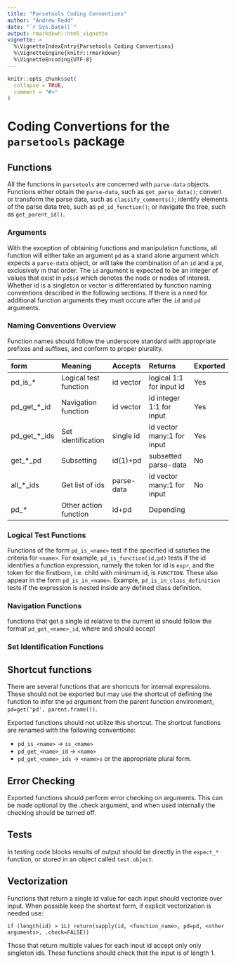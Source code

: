 ```yaml
---
title: "Parsetools Coding Conventions"
author: "Andrew Redd"
date: "`r Sys.Date()`"
output: rmarkdown::html_vignette
vignette: >
  %\VignetteIndexEntry{Parsetools Coding Conventions}
  %\VignetteEngine{knitr::rmarkdown}
  %\VignetteEncoding{UTF-8}
---
```


```r
knitr::opts_chunk$set(
  collapse = TRUE,
  comment = "#>"
)
```

Coding Convertions for the `parsetools` package
===============================================

Functions
---------

All the functions in `parsetools` are concerned with `parse-data` objects.
Functions either obtain the `parse-data`, such as `get_parse_data()`;
convert or transform the parse data, such as `classify_comments()`;
identify elements of the parse data tree, such as `pd_id_function()`; 
or navigate the tree, such as `get_parent_id()`.

### Arguments ###

With the exception of obtaining functions and manipulation functions,
all function will either take an argument `pd` as a stand alone argument
which expects a `parse-data` object, or will take the combination of 
an `id` and a `pd`, exclusively in that order. The `id` argument is 
expected to be an integer of values that exist in `pd$id` which denotes
the node or nodes of interest.  Whether id is a singleton or vector
is differentiated by function naming conventions described in the 
following sections.  If there is a need for additional function arguments 
they must occure after the `id` and `pd` arguments.


### Naming Conventions Overview ###

Function names should follow the underscore standard with appropriate prefixes and suffixes, 
and conform to proper plurality.

form          Meaning                   Accepts     Returns                     Exported
------------- ------------------------- ----------  --------------------------- ------------
pd_is_*       Logical test function     id vector   logical 1:1 for input id    Yes
pd_get_*_id   Navigation function       id vector   id integer 1:1 for input    Yes
pd_get_*_ids  Set identification        single id   id vector many:1 for input  Yes
get_*_pd      Subsetting                id(1)+pd    subsetted parse-data        No
all_*_ids     Get list of ids           parse-data  id vector many:1 for input  No
pd_*          Other action function     id+pd       Depending                   



### Logical Test Functions ###
Functions of the form `pd_is_<name>` test if the specified id satisfies the 
criteria for `<name>`.  For example, `pd_is_function(id,pd)` tests if the 
id identifies a function expression, namely the token for id is `expr`,
and the token for the firstborn, i.e. child with minimum id, is `FUNCTION`.
These also appear in the form `pd_is_in_<name>`.
Example, `pd_is_in_class_definition` tests if the expression is nested inside
any defined class definition.

### Navigation Functions ###

functions that get a single id relative to the current id should follow the format 
`pd_get_<name>_id`, where  and should accept


### Set Identification Functions ###



## Shortcut functions

There are several functions that are shortcuts for internal expressions.
These should not be exported but may use the shortcut of defining the function 
to infer the `pd` argument from the parent function environment,
`pd=get('pd', parent.frame())`.

Exported functions should not utilize this shortcut.  The shortcut functions
are renamed with the following conventions:

- `pd_is_<name>` &rightarrow; `is_<name>`
- `pd_get_<name>_id` &rightarrow; `<name>`
- `pd_get_<name>_ids` &rightarrow; `<name>s` or the appropriate plural form.


## Error Checking

Exported functions should perform error checking on arguments.
This can be made optional by the .check argument, and when used internally
the checking should be turned off.

## Tests

In testing code blocks results of output should be directly in the `expect_*` 
function, or stored in an object called `test.object`.

## Vectorization

Functions that return a single id value for each input should vectorize over input.
When possible keep the shortest form, if explicit vectorization is needed use:

    if (length(id) > 1L) return(sapply(id, <function_name>, pd=pd, <other arguments>, .check=FALSE))

Those that return multiple values for each input id accept only only singleton ids.
These functions should check that the input is of length 1.
